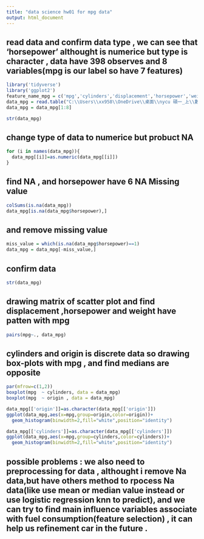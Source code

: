 ---
title: "data science hw01 for mpg data"
output: html_document
---

## read data and confirm data type , we can see that 'horsepower' althought is numerice but type is character , data have 398 observes and 8 variables(mpg is our label so have 7 features)
```{r}
library('tidyverse')
library('ggplot2')
feature_name_mpg = c('mpg','cylinders','displacement','horsepower','weight','acceleration','model year','origin','car name')
data_mpg = read.table("C:\\Users\\xx958\\OneDrive\\桌面\\nycu 碩一_上\\數據科學\\mpg\\auto-mpg.data",head=F,col.names=feature_name_mpg)
data_mpg = data_mpg[1:8]

str(data_mpg)
```
## change type of data to numerice but probuct NA
```{r}
for (i in names(data_mpg)){
  data_mpg[[i]]=as.numeric(data_mpg[[i]])
}
```

## find NA , and horsepower have 6 NA Missing value
```{r}
colSums(is.na(data_mpg))
data_mpg[is.na(data_mpg$horsepower),]
```

## and remove missing value
```{r}
miss_value = which(is.na(data_mpg$horsepower)==1)
data_mpg = data_mpg[-miss_value,]
```

## confirm data 
```{r}
str(data_mpg)
```

## drawing matrix of scatter plot and find displacement ,horsepower and weight have patten with mpg
```{r}
pairs(mpg~., data_mpg)
```

## cylinders and origin is discrete data so drawing box-plots with mpg , and find medians are opposite
```{r}
par(mfrow=c(1,2))
boxplot(mpg  ~ cylinders, data = data_mpg)
boxplot(mpg  ~ origin , data = data_mpg)
```

```{r}

data_mpg[['origin']]=as.character(data_mpg[['origin']])
ggplot(data_mpg,aes(x=mpg,group=origin,color=origin))+
  geom_histogram(binwidth=2,fill="white",position="identity")

data_mpg[['cylinders']]=as.character(data_mpg[['cylinders']])
ggplot(data_mpg,aes(x=mpg,group=cylinders,color=cylinders))+
  geom_histogram(binwidth=2,fill="white",position="identity")
```

## possible problems : we also need to preprocessing for data , althought i remove Na data,but have others method to rpocess Na data(like use mean or median value instead or use logistic regression knn to predict), and we can try to find main influence variables associate with fuel consumption(feature selection) , it can help us refinement car in the future .
